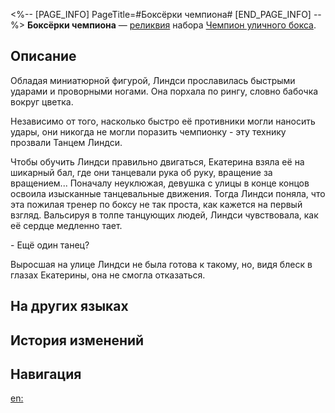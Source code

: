 <%-- [PAGE_INFO]
PageTitle=#Боксёрки чемпиона#
[END_PAGE_INFO] --%>
{{Реликвия Инфобокс
|id          = 61054
|Изображение = Предмет Боксёрки чемпиона.png
|Набор       = Чемпион уличного бокса
|Предмет     = Ноги
|Упоминания  = 
}}
{{Описание|Искусно изготовлены из кожи и сетки. Сочетание толстой стельки и тонкой подошвы обеспечивает ловкость в ногах.}}
'''Боксёрки чемпиона''' — [[реликвия]] набора [[Чемпион уличного бокса]].

==Описание==
Обладая миниатюрной фигурой, Линдси прославилась быстрыми ударами и проворными ногами. Она порхала по рингу, словно бабочка вокруг цветка.

Независимо от того, насколько быстро её противники могли наносить удары, они никогда не могли поразить чемпионку - эту технику прозвали Танцем Линдси.

Чтобы обучить Линдси правильно двигаться, Екатерина взяла её на шикарный бал, где они танцевали рука об руку, вращение за вращением... Поначалу неуклюжая, девушка с улицы в конце концов освоила изысканные танцевальные движения. Тогда Линдси поняла, что эта пожилая тренер по боксу не так проста, как кажется на первый взгляд. Вальсируя в толпе танцующих людей, Линдси чувствовала, как её сердце медленно тает.

- Ещё один танец?

Выросшая на улице Линдси не была готова к такому, но, видя блеск в глазах Екатерины, она не смогла отказаться.

==На других языках==
{{На других языках
|en   = Champion's Fleetfoot Boots
|zhs  = 拳王的弧步战靴
|zht  = 拳王的弧步戰靴
|ja   = チャンピオンの{{Rubi|弧歩|こほ}}シューズ
|ko   = 격투왕의 휘어진 스텝 부츠
|es   = Botas flexibles de la campeona
|fr   = Bottes de championne
|ru   = Боксёрки чемпиона
|th   = Champion's Fleetfoot Boots
|vi   = Giày Bước Nhảy Của Quyền Vương
|de   = Leichtfüßige Stiefel des Champions
|id   = Champion's Fleetfoot Boots
|pt   = Botas Ligeiras da Campeã
}}

==История изменений==
{{История изменений|3.5}}

==Навигация==
{{Набор Реликвий Навбокс|Чемпион уличного бокса}}

[[en:]]